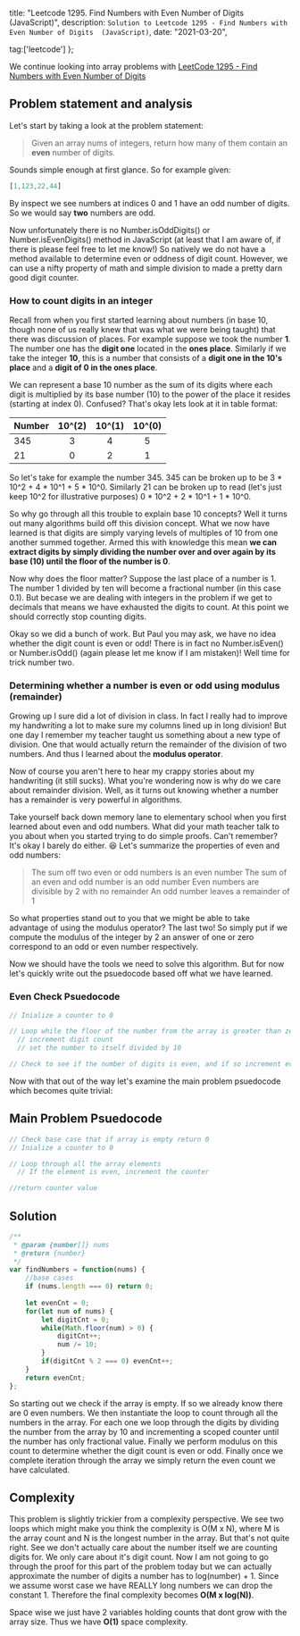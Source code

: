 

  title: "Leetcode 1295. Find Numbers with Even Number of Digits (JavaScript)",
  description: `Solution to Leetcode 1295 - Find Numbers with Even Number of Digits  (JavaScript)`,
  date: "2021-03-20",
  
  tag:['leetcode']
};

We continue looking into array problems with  [LeetCode 1295 - Find Numbers with Even Number of Digits](https://leetcode.com/problems/max-consecutive-ones/)
<!--more-->

## Problem statement and analysis

Let's start by taking a look at the problem statement:

> Given an array nums of integers, return how many of them contain an **even** number of digits.

Sounds simple enough at first glance. So for example given:

```js
[1,123,22,44]
```

By inspect we see numbers at indices 0 and 1 have an odd number of digits. So we would say **two** numbers are odd.

Now unfortunately there is no Number.isOddDigits() or Number.isEvenDigits() method in JavaScript (at least that I am aware of, if there is please feel free to let me know!) So natively we do not have a method available to determine even or oddness of digit count. However, we can use a nifty property of math and simple division to made a pretty darn good digit counter.

### How to count digits in an integer

Recall from when you first started learning about numbers (in base 10, though none of us really knew that was what we were being taught) that there was discussion of places. For example suppose we took the number **1**. The number one has the **digit one** located in the **ones place**. Similarly if we take the integer **10**, this is a number that consists of a **digit one in the 10's place** and a **digit of 0 in the ones place**.

We can represent a base 10 number as the sum of its digits where each digit is multiplied by its base number (10) to the power of the place it resides (starting at index 0). Confused? That's okay lets look at it in table format:

| Number | 10^(2) | 10^(1) | 10^(0) |
| :-- | :-: | :-: | :-: |
| 345|3|4|5|
| 21 | 0 | 2 |1|

So let's take for example the number 345. 345 can be broken up to be 3 * 10^2 + 4 * 10^1 + 5 * 10^0. Similarly 21 can be broken up to read (let's just keep 10^2 for illustrative purposes) 0 * 10^2 + 2 * 10^1 + 1 * 10^0. 

So why go through all this trouble to explain base 10 concepts? Well it turns out many algorithms build off this division concept. What we now have learned is that digits are simply varying levels of multiples of 10 from one another summed together. Armed this with knowledge this mean **we can extract digits by simply dividing the number over and over again by its base (10) until the floor of the number is 0**. 

Now why does the floor matter? Suppose the last place of a number is 1. The number 1 divided by ten will become a fractional number (in this case 0.1). But becase we are dealing with integers in the problem if we get to decimals that means we have exhausted the digits to count. At this point we should correctly stop counting digits.

Okay so we did a bunch of work. But Paul you may ask, we have no idea whether the digit count is even or odd! There is in fact no Number.isEven() or Number.isOdd() (again please let me know if I am mistaken)! Well time for trick number two.

### Determining whether a number is even or odd using modulus (remainder)

Growing up I sure did a lot of division in class. In fact I really had to improve my handwriting a lot to make sure my columns lined up in long division! But one day I remember my teacher taught us something about a new type of division. One that would actually return the remainder of the division of two numbers. And thus I learned about the **modulus operator**.

Now of course you aren't here to hear my crappy stories about my handwriting (it still sucks). What you're wondering now is why do we care about remainder division. Well, as it turns out knowing whether a number has a remainder is very powerful in algorithms.

Take yourself back down memory lane to elementary school when you first learned about even and odd numbers. What did your math teacher talk to you about when you started trying to do simple proofs. Can't remember? It's okay I barely do either. 😆 Let's summarize the properties of even and odd numbers:

> The sum off two even or odd numbers is an even number
> The sum of an even and odd number is an odd number
> Even numbers are divisible by 2 with no remainder
> An odd number leaves a remainder of 1

So what properties stand out to you that we might be able to take advantage of using the modulus operator? The last two! So simply put if we compute the modulus of the integer by 2 an answer of one or zero correspond to an odd or even number respectively. 

Now we should have the tools we need to solve this algorithm. But for now let's quickly write out the psuedocode based off what we have learned.

### Even Check Psuedocode
```js
// Inialize a counter to 0

// Loop while the floor of the number from the array is greater than zero
  // increment digit count
  // set the number to itself divided by 10

// Check to see if the number of digits is even, and if so increment even counter
```

Now with that out of the way let's examine the main problem psuedocode which becomes quite trivial:

## Main Problem Psuedocode
```js
// Check base case that if array is empty return 0
// Inialize a counter to 0

// Loop through all the array elements
  // If the element is even, increment the counter

//return counter value
```

## Solution
```js
/**
 * @param {number[]} nums
 * @return {number}
 */
var findNumbers = function(nums) {
    //base cases
    if (nums.length === 0) return 0;
    
    let evenCnt = 0;
    for(let num of nums) {
        let digitCnt = 0;
        while(Math.floor(num) > 0) {
            digitCnt++;
            num /= 10;
        }
        if(digitCnt % 2 === 0) evenCnt++;
    }
    return evenCnt;
};
```

So starting out we check if the array is empty. If so we already know there are 0 even numbers. We then instantiate the loop to count through all the numbers in the array. For each one we loop through the digits by dividing the number from the array by 10 and incrementing a scoped counter until the number has only fractional value. Finally we perform modulus on this count to determine whether the digit count is even or odd. Finally once we complete iteration through the array we simply return the even count we have calculated.

## Complexity

This problem is slightly trickier from a complexity perspective. We see two loops which might make you think the complexity is O(M x N), where M is the array count and N is the longest number in the array. But that's not quite right. See we don't actually care about the number itself we are counting digits for. We only care about it's digit count. Now I am not going to go through the proof for this part of the problem today but we can actually approximate the number of digits a number has to log(number) + 1. Since we assume worst case we have REALLY long numbers we can drop the constant 1. Therefore the final complexity becomes **O(M x log(N))**.

Space wise we just have 2 variables holding counts that dont grow with the array size. Thus we have **O(1)** space complexity.

